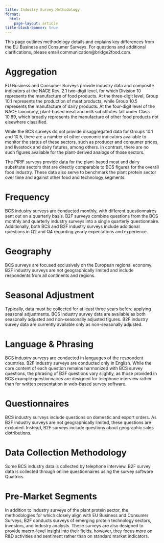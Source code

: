 ```yaml
---
title: Industry Survey Methodology
format: 
  html:
    page-layout: article
title-block-banner: true
---
```


::: fs-4
This page outlines methodology details and explains key differences from the EU Business and Consumer Surveys. For questions and additional clarifications, please email communication@bridge2food.com.
:::

# Aggregation

EU Business and Consumer Surveys provide industry data and composite indicators at the NACE Rev. 2.1 two-digit level, for which Division 10 represents the manufacture of food products. At the three-digit level, Group 10.1 represents the production of meat products, while Group 10.5 represents the manufacture of dairy products. At the four-digit level of the NACE taxonomy, plant-based meat and milk substitutes fall under Class 10.89, which broadly represents the manufacture of other food products not elsewhere classified.

While the BCS surveys do not provide disaggregated data for Groups 10.1 and 10.5, there are a number of other economic indicators available to monitor the status of these sectors, such as producer and consumer prices, and livestock and dairy futures, among others. In contrast, there are no such figures available for the plant-derived analogs of those sectors.

The PIRIF surveys provide data for the plant-based meat and dairy substitute sectors that are directly comparable to BCS figures for the overall food industry. These data also serve to benchmark the plant protein sector over time and against other food and technology segments.

# Frequency

BCS industry surveys are conducted monthly, with different questionnaires sent out on a quarterly basis. B2F surveys combine questions from the BCS monthly and quarterly industry surveys into a single quarterly questionnaire. Additionally, both BCS and B2F industry surveys include additional questions in Q2 and Q4 regarding yearly expectations and experience.

# Geography

BCS surveys are focused exclusively on the European regional economy. B2F industry surveys are not geographically limited and include respondents from all continents and regions.

# Seasonal Adjustment

Typically, data must be collected for at least three years before applying seasonal adjustments. BCS industry survey data are available as both seasonally adjusted and non-seasonally adjusted figures. B2F industry survey data are currently available only as non-seasonally adjusted.

# Language & Phrasing

BCS industry surveys are conducted in languages of the respondent countries. B2F industry surveys are conducted only in English. While the core content of each question remains harmonized with BCS survey questions, the phrasing of B2F questions vary slightly, as those provided in BCS example questionnaires are designed for telephone interview rather than for written presentation in web-based survey software.

# Questionnaires

BCS industry surveys include questions on domestic and export orders. As B2F industry surveys are not geographically limited, these questions are excluded. Instead, B2F surveys include questions about geographic sales distributions.

# Data Collection Methodology

Some BCS industry data is collected by telephone interview. B2F survey data is collected through online questionnaires using the survey software Qualtrics.

# Pre-Market Segments

In addition to industry surveys of the plant protein sector, the methodologies for which closely align with EU Business and Consumer Surveys, B2F conducts surveys of emerging protein technology sectors, investors, and industry analysts. These surveys are also designed to provide macro-level insight into their fields, however, they focus more on R&D activities and sentiment rather than on standard market indicators.

